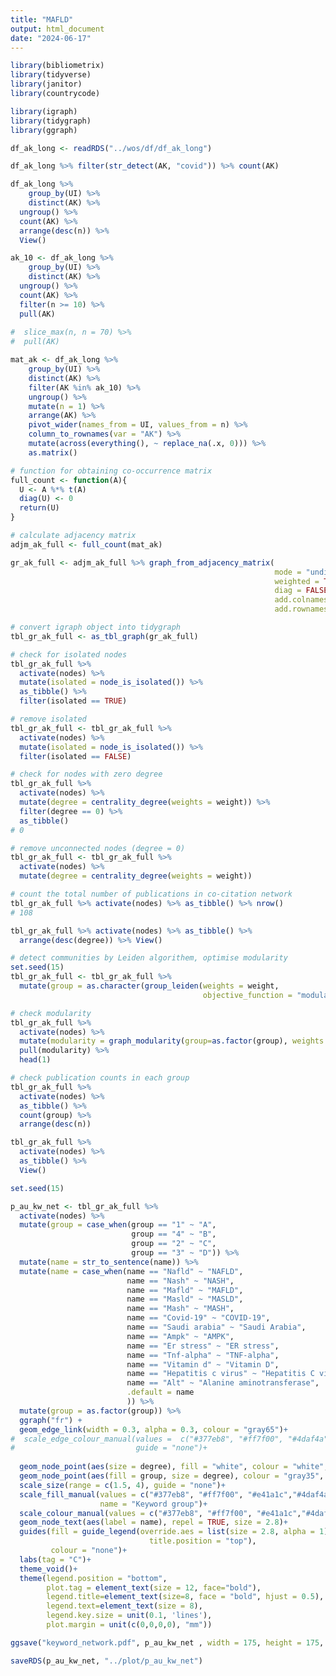 ---
title: "MAFLD"
output: html_document
date: "2024-06-17"
---

```{r}
library(bibliometrix)
library(tidyverse)
library(janitor)
library(countrycode)

library(igraph)
library(tidygraph)
library(ggraph)
```


```{r}
df_ak_long <- readRDS("../wos/df/df_ak_long")
```


```{r}
df_ak_long %>% filter(str_detect(AK, "covid")) %>% count(AK)
```


```{r}
df_ak_long %>%
    group_by(UI) %>%
    distinct(AK) %>%
  ungroup() %>%
  count(AK) %>%
  arrange(desc(n)) %>%
  View()
```

```{r}
ak_10 <- df_ak_long %>%
    group_by(UI) %>%
    distinct(AK) %>%
  ungroup() %>%
  count(AK) %>%
  filter(n >= 10) %>%
  pull(AK)
  
#  slice_max(n, n = 70) %>%
#  pull(AK)
```



```{r}
mat_ak <- df_ak_long %>%
    group_by(UI) %>%
    distinct(AK) %>%
    filter(AK %in% ak_10) %>%
    ungroup() %>%
    mutate(n = 1) %>%
    arrange(AK) %>%
    pivot_wider(names_from = UI, values_from = n) %>%
    column_to_rownames(var = "AK") %>%
    mutate(across(everything(), ~ replace_na(.x, 0))) %>%
    as.matrix()
```


```{r}
# function for obtaining co-occurrence matrix
full_count <- function(A){
  U <- A %*% t(A)
  diag(U) <- 0
  return(U)
}
```


```{r}
# calculate adjacency matrix
adjm_ak_full <- full_count(mat_ak)
```


```{r}
gr_ak_full <- adjm_ak_full %>% graph_from_adjacency_matrix(
                                                           mode = "undirected",
                                                           weighted = TRUE,
                                                           diag = FALSE,
                                                           add.colnames = NULL,
                                                           add.rownames = NA)
```


```{r}
# convert igraph object into tidygraph
tbl_gr_ak_full <- as_tbl_graph(gr_ak_full)
```


```{r}
# check for isolated nodes
tbl_gr_ak_full %>%
  activate(nodes) %>%
  mutate(isolated = node_is_isolated()) %>%
  as_tibble() %>%
  filter(isolated == TRUE)
```

```{r}
# remove isolated
tbl_gr_ak_full <- tbl_gr_ak_full %>%
  activate(nodes) %>%
  mutate(isolated = node_is_isolated()) %>%
  filter(isolated == FALSE)
```


```{r}
# check for nodes with zero degree
tbl_gr_ak_full %>%
  activate(nodes) %>%
  mutate(degree = centrality_degree(weights = weight)) %>%
  filter(degree == 0) %>%
  as_tibble()
# 0
```


```{r}
# remove unconnected nodes (degree = 0)
tbl_gr_ak_full <- tbl_gr_ak_full %>%
  activate(nodes) %>%
  mutate(degree = centrality_degree(weights = weight))
```

```{r}
# count the total number of publications in co-citation network
tbl_gr_ak_full %>% activate(nodes) %>% as_tibble() %>% nrow()
# 108
```

```{r}
tbl_gr_ak_full %>% activate(nodes) %>% as_tibble() %>%
  arrange(desc(degree)) %>% View()
```



```{r}
# detect communities by Leiden algorithem, optimise modularity
set.seed(15)
tbl_gr_ak_full <- tbl_gr_ak_full %>%
  mutate(group = as.character(group_leiden(weights = weight,
                                           objective_function = "modularity")))
```



```{r}
# check modularity
tbl_gr_ak_full %>%
  activate(nodes) %>%
  mutate(modularity = graph_modularity(group=as.factor(group), weights = weight)) %>% 
  pull(modularity) %>% 
  head(1)
```

```{r}
# check publication counts in each group
tbl_gr_ak_full %>%
  activate(nodes) %>%
  as_tibble() %>%
  count(group) %>%
  arrange(desc(n))
```

```{r}
tbl_gr_ak_full %>%
  activate(nodes) %>%
  as_tibble() %>%
  View()
```


```{r}
set.seed(15)

p_au_kw_net <- tbl_gr_ak_full %>%
  activate(nodes) %>%
  mutate(group = case_when(group == "1" ~ "A",
                           group == "4" ~ "B",
                           group == "2" ~ "C",
                           group == "3" ~ "D")) %>%
  mutate(name = str_to_sentence(name)) %>%
  mutate(name = case_when(name == "Nafld" ~ "NAFLD",
                          name == "Nash" ~ "NASH",
                          name == "Mafld" ~ "MAFLD",
                          name == "Masld" ~ "MASLD",
                          name == "Mash" ~ "MASH",
                          name == "Covid-19" ~ "COVID-19",
                          name == "Saudi arabia" ~ "Saudi Arabia",
                          name == "Ampk" ~ "AMPK",
                          name == "Er stress" ~ "ER stress",
                          name == "Tnf-alpha" ~ "TNF-alpha",
                          name == "Vitamin d" ~ "Vitamin D",
                          name == "Hepatitis c virus" ~ "Hepatitis C virus",
                          name == "Alt" ~ "Alanine aminotransferase",
                          .default = name
                          )) %>%
  mutate(group = as.factor(group)) %>%
  ggraph("fr") +
  geom_edge_link(width = 0.3, alpha = 0.3, colour = "gray65")+
#  scale_edge_colour_manual(values =  c("#377eb8", "#ff7f00", "#4daf4a", "#377eb8", "#e41a1c", "#984ea3"),
#                           guide = "none")+
  
  geom_node_point(aes(size = degree), fill = "white", colour = "white", shape = 21, stroke = 0.6)+
  geom_node_point(aes(fill = group, size = degree), colour = "gray35", shape = 21, stroke = 0.3)+
  scale_size(range = c(1.5, 4), guide = "none")+
  scale_fill_manual(values = c("#377eb8", "#ff7f00", "#e41a1c","#4daf4a" ),
                    name = "Keyword group")+
  scale_colour_manual(values = c("#377eb8", "#ff7f00", "#e41a1c","#4daf4a"))+
  geom_node_text(aes(label = name), repel = TRUE, size = 2.8)+
  guides(fill = guide_legend(override.aes = list(size = 2.8, alpha = 1),
                               title.position = "top"),
         colour = "none")+
  labs(tag = "C")+
  theme_void()+
  theme(legend.position = "bottom",
        plot.tag = element_text(size = 12, face="bold"),
        legend.title=element_text(size=8, face = "bold", hjust = 0.5), 
        legend.text=element_text(size = 8),
        legend.key.size = unit(0.1, 'lines'),
        plot.margin = unit(c(0,0,0,0), "mm"))


```

```{r}
ggsave("keyword_network.pdf", p_au_kw_net , width = 175, height = 175, units = "mm")
```



```{r}
saveRDS(p_au_kw_net, "../plot/p_au_kw_net")
```

